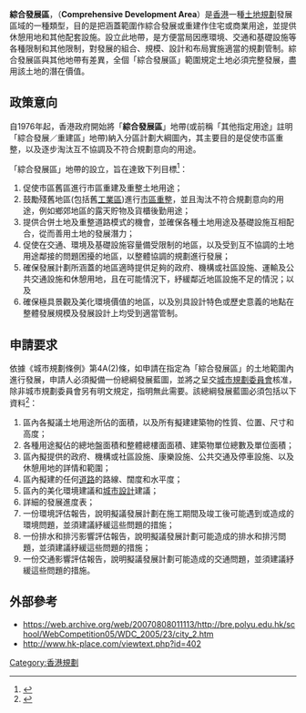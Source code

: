 {{npov|time=2010-10-01T02:27:07+00:00}}
'''綜合發展區'''，（'''Comprehensive Development Area'''）是[[香港|香港]]一種[[土地|土地]][[規劃|規劃]]發展區域的一種類型，目的是把涵蓋範圍作綜合發展或重建作住宅或商業用途，並提供休憩用地和其他配套設施。設立此地帶，是方便當局因應環境、交通和基礎設施等各種限制和其他限制，對發展的組合、規模、設計和布局實施適當的規劃管制。綜合發展區與其他地帶有差異，全個「綜合發展區」範圍規定土地必須完整發展，盡用該土地的潛在價值。

==政策意向==
自1976年起，香港政府開始將「'''綜合發展區'''」地帶(或前稱「其他指定用途」註明「綜合發展／重建區」地帶)納入分區計劃大綱圖內，其主要目的是促使市區重整，以及逐步淘汰互不協調及不符合規劃意向的用途。

「綜合發展區」地帶的設立，旨在達致下列目標<ref>{{cite web |author1=城市規劃委員會 |title=規劃指引編號17A 城市規劃委員會規劃指引指定「綜合發展區」地帶及監察「綜合發展區」發展計劃的進度 |url=https://www.info.gov.hk/tpb/tc/forms/Guidelines/pg17a_c.pdf |website=城市規劃委員會規劃指引 |accessdate=2021-03-15 |archive-date=2018-10-28 |archive-url=https://web.archive.org/web/20181028204503/https://www.info.gov.hk/tpb/tc/forms/Guidelines/pg17a_c.pdf |dead-url=no }}</ref>：
#促使市區舊區進行市區重建及重整土地用途；
#鼓勵殘舊地區(包括舊[[工業區|工業區]])進行[[市區更新|市區重整]]，並且淘汰不符合規劃意向的用途，例如鄉郊地區的露天貯物及貨櫃後勤用途；
#提供合併土地及重整道路模式的機會，並確保各種土地用途及基礎設施互相配合，從而善用土地的發展潛力；
#促使在交通、環境及基礎設施容量備受限制的地區，以及受到互不協調的土地用途鄰接的問題困擾的地區，以整體協調的規劃進行發展；
#確保發展計劃所涵蓋的地區適時提供足夠的政府、機構或社區設施、運輸及公共交通設施和休憩用地，且在可能情況下，紓緩鄰近地區設施不足的情況；以及
#確保極具景觀及美化環境價值的地區，以及別具設計特色或歷史意義的地點在整體發展規模及發展設計上均受到適當管制。 

==申請要求==
依據《城市規劃條例》第4A(2)條，如申請在指定為「綜合發展區」的土地範圍內進行發展，申請人必須擬備一份總綱發展藍圖，並將之呈交[[城市規劃委員會|城市規劃委員會]]核准，除非城市規劃委員會另有明文規定，指明無此需要。該總綱發展藍圖必須包括以下資料<ref>{{cite web |author1=城市規劃委員會 |title=法定圖則註釋總表 - 綜合發展區 |url=https://www.info.gov.hk/tpb/tc/forms/Schedule_Notes/msn_cda_c.pdf |website=城市規劃委員會 表格, 準則, 技術文件及相關文件 |access-date=2021-03-15 |archive-date=2019-10-27 |archive-url=https://web.archive.org/web/20191027015304/https://www.info.gov.hk/tpb/tc/forms/Schedule_Notes/msn_cda_c.pdf |dead-url=no }}</ref>：
# 區內各擬議土地用途所佔的面積，以及所有擬建建築物的性質、位置、尺寸和高度；
# 各種用途擬佔的總地盤面積和整體總樓面面積、建築物單位總數及單位面積；
# 區內擬提供的政府、機構或社區設施、康樂設施、公共交通及停車設施、以及休憩用地的詳情和範圍；
# 區內擬建的任何[[道路|道路]]的路線、闊度和水平度；
# 區內的美化環境建議和[[城市設計|城市設計]]建議；
# 詳細的發展進度表；
# 一份環境評估報告，說明擬議發展計劃在施工期間及竣工後可能遇到或造成的環境問題，並須建議紓緩這些問題的措施；
# 一份排水和排污影響評估報告，說明擬議發展計劃可能造成的排水和排污問題，並須建議紓緩這些問題的措施；
# 一份交通影響評估報告，說明擬議發展計劃可能造成的交通問題，並須建議紓緩這些問題的措施。

==外部參考==
* https://web.archive.org/web/20070808011113/http://bre.polyu.edu.hk/school/WebCompetition05/WDC_2005/23/city_2.htm
* http://www.hk-place.com/viewtext.php?id=402 {{Wayback|url=http://www.hk-place.com/viewtext.php?id=402 |date=20101216140543 }}

[[Category:香港規劃|Category:香港規劃]]